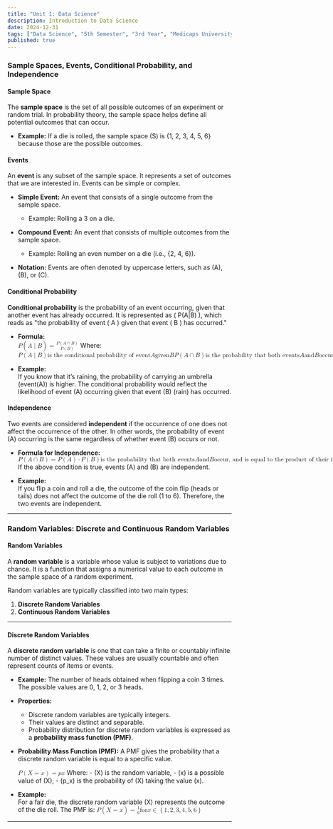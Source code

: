 ```yaml
---
title: "Unit 1: Data Science"
description: Introduction to Data Science
date: 2024-12-31
tags: ["Data Science", "5th Semester", "3rd Year", "Medicaps University"]
published: true
---
```


### Sample Spaces, Events, Conditional Probability, and Independence

#### **Sample Space**

The **sample space** is the set of all possible outcomes of an experiment or random trial. In probability theory, the sample space helps define all potential outcomes that can occur.

- **Example:** If a die is rolled, the sample space (S) is {1, 2, 3, 4, 5, 6} because those are the possible outcomes.

#### **Events**

An **event** is any subset of the sample space. It represents a set of outcomes that we are interested in. Events can be simple or complex.

- **Simple Event:** An event that consists of a single outcome from the sample space.  
  - Example: Rolling a 3 on a die.
  
- **Compound Event:** An event that consists of multiple outcomes from the sample space.  
  - Example: Rolling an even number on a die (i.e., {2, 4, 6}).

- **Notation:** Events are often denoted by uppercase letters, such as (A), (B), or (C).

#### **Conditional Probability**

**Conditional probability** is the probability of an event occurring, given that another event has already occurred. It is represented as \( P(A|B) \), which reads as "the probability of event \( A \) given that event \( B \) has occurred."

- **Formula:**  
  <math xmlns="http://www.w3.org/1998/Math/MathML">
    <mrow>
      <mi>P</mi>
      <mo>(</mo>
      <mi>A</mi>
      <mo>|</mo>
      <mi>B</mi>
      <mo>)</mo>
      <mo>=</mo>
      <mfrac linethickness="0">
        <mrow>
          <mi>P</mi>
          <mo>(</mo>
          <mi>A</mi>
          <mo>&#x2229;</mo>
          <mi>B</mi>
          <mo>)</mo>
        </mrow>
        <mrow>
          <mi>P</mi>
          <mo>(</mo>
          <mi>B</mi>
          <mo>)</mo>
        </mrow>
      </mfrac>
    </mrow>
  </math>
  Where:
  <math xmlns="http://www.w3.org/1998/Math/MathML">
    <mrow>
      <mi>P</mi>
      <mo>(</mo>
      <mi>A</mi>
      <mo>|</mo>
      <mi>B</mi>
      <mo>)</mo>
      <mtext> is the conditional probability of event </mtext>
      <mi>A</mi>
      <mtext> given </mtext>
      <mi>B</mi>
    </mrow>
    <mrow>
      <mi>P</mi>
      <mo>(</mo>
      <mi>A</mi>
      <mo>&#x2229;</mo>
      <mi>B</mi>
      <mo>)</mo>
      <mtext> is the probability that both events </mtext>
      <mi>A</mi>
      <mtext> and </mtext>
      <mi>B</mi>
      <mtext> occur</mtext>
    </mrow>
    <mrow>
      <mi>P</mi>
      <mo>(</mo>
      <mi>B</mi>
      <mo>)</mo>
      <mtext> is the probability that event </mtext>
      <mi>B</mi>
      <mtext> occurs</mtext>
    </mrow>
  </math>

- **Example:**  
  If you know that it’s raining, the probability of carrying an umbrella (event(A)) is higher. The conditional probability would reflect the likelihood of event (A) occurring given that event (B) (rain) has occurred.

#### **Independence**

Two events are considered **independent** if the occurrence of one does not affect the occurrence of the other. In other words, the probability of event (A) occurring is the same regardless of whether event (B) occurs or not.

- **Formula for Independence:**  
  <math xmlns="http://www.w3.org/1998/Math/MathML">
    <mrow>
      <mi>P</mi>
      <mo>(</mo>
      <mi>A</mi>
      <mo>&#x2229;</mo>
      <mi>B</mi>
      <mo>)</mo>
      <mo>=</mo>
      <mi>P</mi>
      <mo>(</mo>
      <mi>A</mi>
      <mo>)</mo>
      <mo>&#183;</mo>
      <mi>P</mi>
      <mo>(</mo>
      <mi>B</mi>
      <mo>)</mo>
    </mrow>
    <mtext> is the probability that both events </mtext>
    <mi>A</mi>
    <mtext> and </mtext>
    <mi>B</mi>
    <mtext> occur, and is equal to the product of their individual probabilities.</mtext>
  </math>
  If the above condition is true, events (A) and (B) are independent.

- **Example:**  
  If you flip a coin and roll a die, the outcome of the coin flip (heads or tails) does not affect the outcome of the die roll (1 to 6). Therefore, the two events are independent.

---

### Random Variables: Discrete and Continuous Random Variables

#### **Random Variables**

A **random variable** is a variable whose value is subject to variations due to chance. It is a function that assigns a numerical value to each outcome in the sample space of a random experiment.

Random variables are typically classified into two main types:
1. **Discrete Random Variables**
2. **Continuous Random Variables**

---

#### **Discrete Random Variables**

A **discrete random variable** is one that can take a finite or countably infinite number of distinct values. These values are usually countable and often represent counts of items or events.

- **Example:** The number of heads obtained when flipping a coin 3 times. The possible values are 0, 1, 2, or 3 heads.
  
- **Properties:**
  - Discrete random variables are typically integers.
  - Their values are distinct and separable.
  - Probability distribution for discrete random variables is expressed as a **probability mass function (PMF)**.

- **Probability Mass Function (PMF):**
  A PMF gives the probability that a discrete random variable is equal to a specific value.
  
  <math xmlns="http://www.w3.org/1998/Math/MathML">
    <mrow>
      <mi>P</mi>
      <mo>(</mo>
      <mi>X</mi>
      <mo>=</mo>
      <mi>x</mi>
      <mo>)</mo>
      <mo>=</mo>
      <mi>p</mi>
      <msub>
        <mi>x</mi>
      </msub>
    </mrow>
  </math>
  Where:
  - (X) is the random variable,
  - (x) is a possible value of (X),
  - (p_x) is the probability of (X) taking the value (x).

- **Example:**  
  For a fair die, the discrete random variable (X) represents the outcome of the die roll. The PMF is:
  <math xmlns="http://www.w3.org/1998/Math/MathML">
    <mrow>
      <mi>P</mi>
      <mo>(</mo>
      <mi>X</mi>
      <mo>=</mo>
      <mi>x</mi>
      <mo>)</mo>
      <mo>=</mo>
      <mfrac linethickness="0">
        <mrow>
          <mn>1</mn>
        </mrow>
        <mrow>
          <mn>6</mn>
        </mrow>
      </mfrac>
      <mtext> for </mtext>
      <mi>x</mi>
      <mo>&in;</mo>
      <mrow>
        <mo>{</mo>
        <mn>1</mn>
        <mo>,</mo>
        <mn>2</mn>
        <mo>,</mo>
        <mn>3</mn>
        <mo>,</mo>
        <mn>4</mn>
        <mo>,</mo>
        <mn>5</mn>
        <mo>,</mo>
        <mn>6</mn>
        <mo>}</mo>
      </mrow>
    </mrow>
  </math>

---

